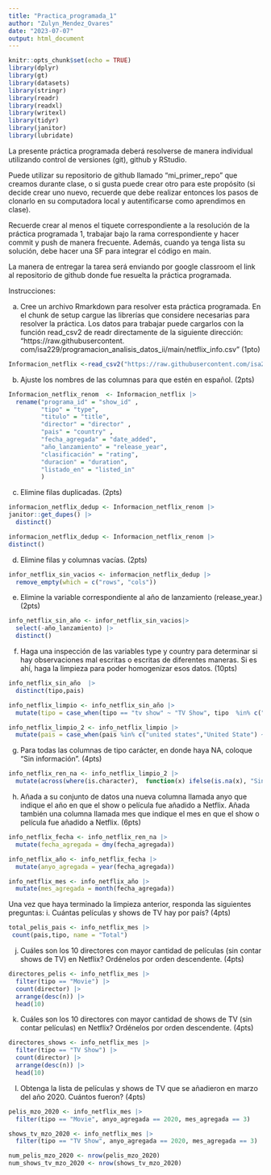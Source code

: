 ```yaml
---
title: "Practica_programada_1"
author: "Zulyn_Mendez_Ovares"
date: "2023-07-07"
output: html_document
---
```


```r
knitr::opts_chunk$set(echo = TRUE)
library(dplyr)
library(gt)
library(datasets)
library(stringr)
library(readr)
library(readxl) 
library(writexl) 
library(tidyr)
library(janitor) 
library(lubridate)
```

La presente práctica programada deberá resolverse de manera individual utilizando control de versiones (git), github y RStudio. 

Puede utilizar su repositorio de github llamado “mi_primer_repo” que creamos durante clase, o si gusta puede crear otro para este propósito (si decide crear uno nuevo, recuerde que debe realizar entonces los pasos de clonarlo en su computadora local y autentificarse como aprendimos en clase). 

Recuerde crear al menos el tiquete correspondiente a la resolución de la práctica programada 1, trabajar bajo la rama correspondiente y hacer commit y push de manera frecuente. Además, cuando ya tenga lista su solución, debe hacer una SF para integrar el código en main. 

La manera de entregar la tarea será enviando por google classroom el link al repositorio de github donde fue resuelta la práctica programada. 

Instrucciones: 

a. Cree un archivo Rmarkdown para resolver esta práctica programada. En el chunk de setup cargue las librerías que considere necesarias para resolver la práctica. Los datos para trabajar puede cargarlos con la función read_csv2 de readr directamente de la siguiente dirección: “https://raw.githubusercontent. com/isa229/programacion_analisis_datos_ii/main/netflix_info.csv” (1pto) 

```r
Informacion_netflix <-read_csv2("https://raw.githubusercontent.com/isa229/programacion_analisis_datos_ii/main/netflix_info.csv")
```

b. Ajuste los nombres de las columnas para que estén en español. (2pts)
```r
Informacion_netflix_renom  <- Informacion_netflix |>
  rename("programa_id" = "show_id" ,
         "tipo" = "type",
         "titulo" = "title",
         "director" = "director" ,
         "pais" = "country" ,
         "fecha_agregada" = "date_added",
         "año_lanzamiento" = "release_year",
         "clasificación" = "rating",
         "duracion" = "duration",
         "listado_en" = "listed_in"
         )
```


c. Elimine filas duplicadas. (2pts) 
```r
informacion_netflix_dedup <- Informacion_netflix_renom |>
janitor::get_dupes() |> 
  distinct()
```

```r
informacion_netflix_dedup <- Informacion_netflix_renom |>
distinct()
```

d. Elimine filas y columnas vacías. (2pts) 

```r
infor_netflix_sin_vacios <- informacion_netflix_dedup |> 
  remove_empty(which = c("rows", "cols"))
```

e. Elimine la variable correspondiente al año de lanzamiento (release_year.) (2pts) 
```r
info_netflix_sin_año <- infor_netflix_sin_vacios|> 
  select(-año_lanzamiento) |>
  distinct()
```


f. Haga una inspección de las variables type y country para determinar si hay observaciones mal escritas o escritas de diferentes maneras. Si es ahí, haga la limpieza para poder homogenizar esos datos. (10pts) 

```r
info_netflix_sin_año  |>
  distinct(tipo,pais)
```

```r
info_netflix_limpio <- info_netflix_sin_año |>
  mutate(tipo = case_when(tipo == "tv show" ~ "TV Show", tipo  %in% c("movie", "Movi") ~ "Movie", TRUE ~ tipo))
```

```r
info_netflix_limpio_2 <- info_netflix_limpio |>
  mutate(pais = case_when(pais %in% c("united states","United State") ~ "United States" ,pais == "india" ~ "India",pais == "canada" ~ "Canada" ,pais == "pakistan" ~ "Pakistan", TRUE ~ pais))
```


g. Para todas las columnas de tipo carácter, en donde haya NA, coloque “Sin información”. (4pts) 
```r
info_netflix_ren_na <- info_netflix_limpio_2 |> 
  mutate(across(where(is.character),  function(x) ifelse(is.na(x), "Sin información", x)))
```


h. Añada a su conjunto de datos una nueva columna llamada anyo que indique el año en que el show o película fue añadido a Netflix. Añada también una columna llamada mes que indique el mes en que el show o película fue añadido a Netflix. (6pts) 
```r
info_netflix_fecha <- info_netflix_ren_na |> 
  mutate(fecha_agregada = dmy(fecha_agregada))
```

```r
info_netflix_año <- info_netflix_fecha |> 
  mutate(anyo_agregada = year(fecha_agregada))
```

```r
info_netflix_mes <- info_netflix_año |> 
  mutate(mes_agregada = month(fecha_agregada))
```


Una vez que haya terminado la limpieza anterior, responda las siguientes preguntas: i. Cuántas películas y shows de TV hay por país? (4pts) 
```r
total_pelis_pais <- info_netflix_mes |>
 count(pais,tipo, name = "Total")
``` 


j. Cuáles son los 10 directores con mayor cantidad de películas (sin contar shows de TV) en Netflix? Ordénelos por orden descendente. (4pts)


```r
directores_pelis <- info_netflix_mes |>
  filter(tipo == "Movie") |>
  count(director) |>
  arrange(desc(n)) |>
  head(10)
```

k. Cuáles son los 10 directores con mayor cantidad de shows de TV (sin contar películas) en Netflix? Ordénelos por orden descendente. (4pts) 
```r
directores_shows <- info_netflix_mes |>
  filter(tipo == "TV Show") |>
  count(director) |>
  arrange(desc(n)) |>
  head(10)
```


l. Obtenga la lista de películas y shows de TV que se añadieron en marzo del año 2020. Cuántos fueron? (4pts) 

```r
pelis_mzo_2020 <- info_netflix_mes |>
  filter(tipo == "Movie", anyo_agregada == 2020, mes_agregada == 3)

shows_tv_mzo_2020 <- info_netflix_mes |>
  filter(tipo == "TV Show", anyo_agregada == 2020, mes_agregada == 3)
```

```r
num_pelis_mzo_2020 <- nrow(pelis_mzo_2020)
num_shows_tv_mzo_2020 <- nrow(shows_tv_mzo_2020)
```
